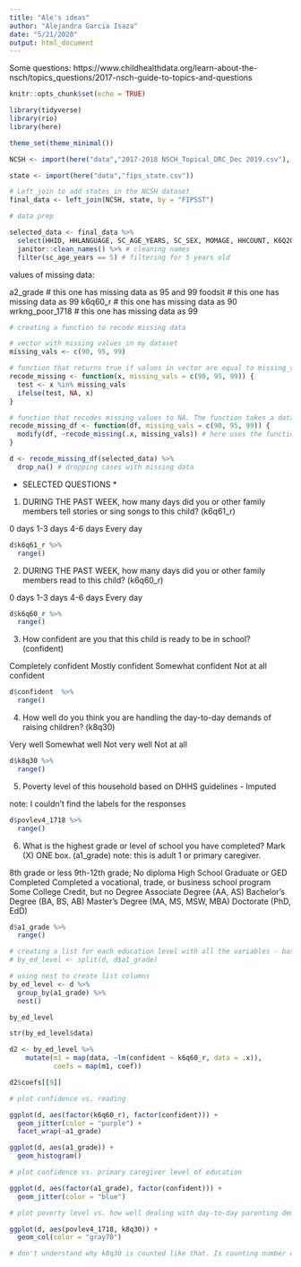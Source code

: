 ```yaml
---
title: "Ale's ideas"
author: "Alejandra Garcia Isaza"
date: "5/21/2020"
output: html_document
---
```


Some questions: https://www.childhealthdata.org/learn-about-the-nsch/topics_questions/2017-nsch-guide-to-topics-and-questions 

```r
knitr::opts_chunk$set(echo = TRUE)

library(tidyverse)
library(rio)
library(here)

theme_set(theme_minimal())
```

```r
NCSH <- import(here("data","2017-2018 NSCH_Topical_DRC_Dec 2019.csv"), setclass = "tbl_df")

state <- import(here("data","fips_state.csv"))

# Left_join to add states in the NCSH dataset
final_data <- left_join(NCSH, state, by = "FIPSST")
```

```r
# data prep

selected_data <- final_data %>%
  select(HHID, HHLANGUAGE, SC_AGE_YEARS, SC_SEX, MOMAGE, HHCOUNT, K6Q20, K11Q60, K11Q61, K11Q62, S9Q34, K10Q14, ACE1, ACE3, ACE4, ACE5, ACE6, ACE7, ACE8, ACE9, ACE10, RECOGABC, A1_GRADE, A2_GRADE, K6Q60_R, K6Q61_R, FOODSIT, K8Q30, CONFIDENT, povlev4_1718, AdultEduc_1718, WrkngPoor_1718, ACEct_1718, ACE2more_1718, State) %>%
  janitor::clean_names() %>% # cleaning names
  filter(sc_age_years == 5) # filtering for 5 years old
```

values of missing data:

a2_grade # this one has missing data as 95 and 99
foodsit # this one has missing data as 99
k6q60_r # this one has missing data as 90
wrkng_poor_1718 # this one has missing data as 99

```r
# creating a function to recode missing data

# vector with missing values in my dataset
missing_vals <- c(90, 95, 99)

# function that returns true if values in vector are equal to missing_vals. The function takes a vector x, and specified values of missing data
recode_missing <- function(x, missing_vals = c(90, 95, 99)) {
  test <- x %in% missing_vals
  ifelse(test, NA, x)
}

# function that recodes missing values to NA. The function takes a dataframe with variables with missing data, and specified values of missing data
recode_missing_df <- function(df, missing_vals = c(90, 95, 99)) {
  modify(df, ~recode_missing(.x, missing_vals)) # here uses the function created above
}

d <- recode_missing_df(selected_data) %>%
  drop_na() # dropping cases with missing data
```

* SELECTED QUESTIONS *
 

1. DURING THE PAST WEEK, how many days did you or other family members tell stories or sing songs to this child? (k6q61_r)

0 days
1-3 days
4-6 days
Every day

```r
d$k6q61_r %>%
  range()
```

2. DURING THE PAST WEEK, how many days did you or other family members read to this child? (k6q60_r)

0 days
1-3 days
4-6 days
Every day

```r
d$k6q60_r %>%
  range()
```

3. How confident are you that this child is ready to be in school? (confident)

Completely confident
Mostly confident
Somewhat confident
Not at all confident

```r
d$confident  %>%
  range()
```

4. How well do you think you are handling the day-to-day demands of raising children? (k8q30)

Very well
Somewhat well
Not very well
Not at all

```r
d$k8q30 %>%
  range()
```

5. Poverty level of this household based on DHHS guidelines - Imputed

note: I couldn't find the labels for the responses

```r
d$povlev4_1718 %>%
  range()
```

6. What is the highest grade or level of school you have completed? Mark (X) ONE box. (a1_grade)
note: this is adult 1 or primary caregiver. 

8th grade or less
9th-12th grade; No diploma
High School Graduate or GED Completed
Completed a vocational, trade, or business school program
Some College Credit, but no Degree
Associate Degree (AA, AS)
Bachelor’s Degree (BA, BS, AB)
Master’s Degree (MA, MS, MSW, MBA)
Doctorate (PhD, EdD)

```r
d$a1_grade %>%
  range()
```

```r
# creating a list for each education level with all the variables - base way:
# by_ed_level <- split(d, d$a1_grade)

# using nest to create list columns
by_ed_level <- d %>%
  group_by(a1_grade) %>% 
  nest()

by_ed_level

str(by_ed_level$data)
```



```r
d2 <- by_ed_level %>%
    mutate(m1 = map(data, ~lm(confident ~ k6q60_r, data = .x)),
           coefs = map(m1, coef))

d2$coefs[[9]]
```

```r
# plot confidence vs. reading

ggplot(d, aes(factor(k6q60_r), factor(confident))) +
  geom_jitter(color = "purple") +
  facet_wrap(~a1_grade)

```
```r
ggplot(d, aes(a1_grade)) +
  geom_histogram()

# plot confidence vs. primary caregiver level of education

ggplot(d, aes(factor(a1_grade), factor(confident))) +
  geom_jitter(color = "blue") 
```

```r
# plot poverty level vs. how well dealing with day-to-day parenting demands

ggplot(d, aes(povlev4_1718, k8q30)) +
  geom_col(color = "gray70") 

# don't understand why k8q30 is counted like that. Is counting number of responses?
```



